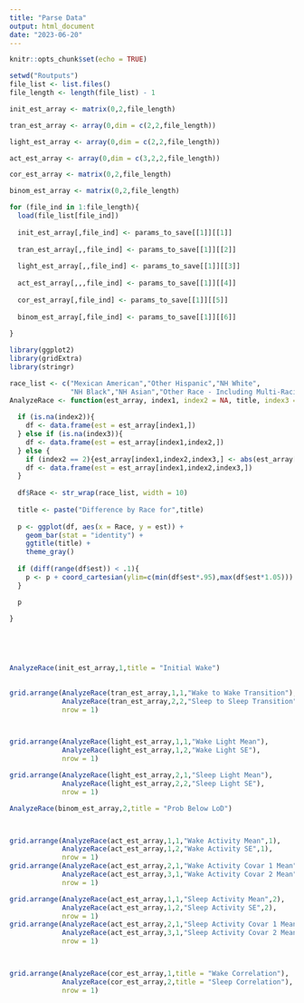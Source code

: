 ```yaml
---
title: "Parse Data"
output: html_document
date: "2023-06-20"
---
```


```r
knitr::opts_chunk$set(echo = TRUE)
```

```r
setwd("Routputs")
file_list <- list.files()
file_length <- length(file_list) - 1

init_est_array <- matrix(0,2,file_length)

tran_est_array <- array(0,dim = c(2,2,file_length))

light_est_array <- array(0,dim = c(2,2,file_length))

act_est_array <- array(0,dim = c(3,2,2,file_length))

cor_est_array <- matrix(0,2,file_length)

binom_est_array <- matrix(0,2,file_length)

for (file_ind in 1:file_length){
  load(file_list[file_ind])
  
  init_est_array[,file_ind] <- params_to_save[[1]][[1]]
  
  tran_est_array[,,file_ind] <- params_to_save[[1]][[2]]
  
  light_est_array[,,file_ind] <- params_to_save[[1]][[3]]
  
  act_est_array[,,,file_ind] <- params_to_save[[1]][[4]]
  
  cor_est_array[,file_ind] <- params_to_save[[1]][[5]]
  
  binom_est_array[,file_ind] <- params_to_save[[1]][[6]]
  
}
```

```r
library(ggplot2)
library(gridExtra)
library(stringr)

race_list <- c("Mexican American","Other Hispanic","NH White",
               "NH Black","NH Asian","Other Race - Including Multi-Racial")
AnalyzeRace <- function(est_array, index1, index2 = NA, title, index3 = NA){
  
  if (is.na(index2)){
    df <- data.frame(est = est_array[index1,])
  } else if (is.na(index3)){
    df <- data.frame(est = est_array[index1,index2,])
  } else {
    if (index2 == 2){est_array[index1,index2,index3,] <- abs(est_array[index1,index2,index3,])}
    df <- data.frame(est = est_array[index1,index2,index3,])
  }
  
  df$Race <- str_wrap(race_list, width = 10)
  
  title <- paste("Difference by Race for",title)
  
  p <- ggplot(df, aes(x = Race, y = est)) + 
    geom_bar(stat = "identity") + 
    ggtitle(title) +
    theme_gray()
  
  if (diff(range(df$est)) < .1){
    p <- p + coord_cartesian(ylim=c(min(df$est*.95),max(df$est*1.05)))
  }

  p
  
}


  
  
```

```r

AnalyzeRace(init_est_array,1,title = "Initial Wake")

  
grid.arrange(AnalyzeRace(tran_est_array,1,1,"Wake to Wake Transition"),
             AnalyzeRace(tran_est_array,2,2,"Sleep to Sleep Transition"),
             nrow = 1)



grid.arrange(AnalyzeRace(light_est_array,1,1,"Wake Light Mean"),
             AnalyzeRace(light_est_array,1,2,"Wake Light SE"),
             nrow = 1)

grid.arrange(AnalyzeRace(light_est_array,2,1,"Sleep Light Mean"),
             AnalyzeRace(light_est_array,2,2,"Sleep Light SE"),
             nrow = 1)

AnalyzeRace(binom_est_array,2,title = "Prob Below LoD")



grid.arrange(AnalyzeRace(act_est_array,1,1,"Wake Activity Mean",1),
             AnalyzeRace(act_est_array,1,2,"Wake Activity SE",1),
             nrow = 1)
grid.arrange(AnalyzeRace(act_est_array,2,1,"Wake Activity Covar 1 Mean",1),
             AnalyzeRace(act_est_array,3,1,"Wake Activity Covar 2 Mean",1),
             nrow = 1)

grid.arrange(AnalyzeRace(act_est_array,1,1,"Sleep Activity Mean",2),
             AnalyzeRace(act_est_array,1,2,"Sleep Activity SE",2),
             nrow = 1)
grid.arrange(AnalyzeRace(act_est_array,2,1,"Sleep Activity Covar 1 Mean",2),
             AnalyzeRace(act_est_array,3,1,"Sleep Activity Covar 2 Mean",2), 
             nrow = 1)



grid.arrange(AnalyzeRace(cor_est_array,1,title = "Wake Correlation"),
             AnalyzeRace(cor_est_array,2,title = "Sleep Correlation"),
             nrow = 1)



```